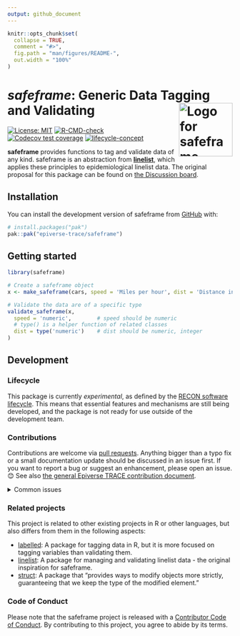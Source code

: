 ```yaml
---
output: github_document
---
```


<!-- README.md is generated from README.Rmd. Please edit that file. -->
<!-- The code to render this README is stored in .github/workflows/render-readme.yaml -->
<!-- Variables marked with double curly braces will be transformed beforehand: -->
<!-- `packagename` is extracted from the DESCRIPTION file -->
<!-- `gh_repo` is extracted via a special environment variable in GitHub Actions -->

```r
knitr::opts_chunk$set(
  collapse = TRUE,
  comment = "#>",
  fig.path = "man/figures/README-",
  out.width = "100%"
)
```

# *safeframe*: Generic Data Tagging and Validating <img src="man/figures/logo.svg" align="right" width="120" alt="Logo for safeframe" />

<!-- badges: start -->

[![License: MIT](https://img.shields.io/badge/License-MIT-yellow.svg)](https://opensource.org/license/mit/)
[![R-CMD-check](https://github.com/epiverse-trace/safeframe/actions/workflows/R-CMD-check.yaml/badge.svg)](https://github.com/epiverse-trace/safeframe/actions/workflows/R-CMD-check.yaml)
[![Codecov test coverage](https://codecov.io/gh/epiverse-trace/safeframe/branch/main/graph/badge.svg)](https://app.codecov.io/gh/epiverse-trace/safeframe?branch=main)
[![lifecycle-concept](https://raw.githubusercontent.com/reconverse/reconverse.github.io/master/images/badge-concept.svg)](https://www.reconverse.org/lifecycle.html#experimental)

<!-- badges: end -->

**safeframe** provides functions to tag and validate data of any kind. safeframe is an abstraction from [**linelist**](https://github.com/epiverse-trace/linelist), which applies these principles to epidemiological linelist data. The original proposal for this package can be found on [the Discussion board](https://github.com/orgs/epiverse-trace/discussions/221).

## Installation

You can install the development version of safeframe from
[GitHub](https://github.com/) with:

```r
# install.packages("pak")
pak::pak("epiverse-trace/safeframe")
```

## Getting started

```r
library(safeframe)

# Create a safeframe object
x <- make_safeframe(cars, speed = 'Miles per hour', dist = 'Distance in miles')

# Validate the data are of a specific type
validate_safeframe(x, 
  speed = 'numeric',        # speed should be numeric
  # type() is a helper function of related classes
  dist = type('numeric')    # dist should be numeric, integer
)
```

## Development

### Lifecycle

This package is currently *experimental*, as defined by the [RECON software
lifecycle](https://www.reconverse.org/lifecycle.html). This means that essential
features and mechanisms are still being developed, and the package is not ready
for use outside of the development team.

### Contributions

Contributions are welcome via [pull requests](https://github.com/epiverse-trace/safeframe/pulls). Anything bigger than a typo fix or a small documentation update should be discussed in an issue first. If you want to report a bug or suggest an enhancement, please open an issue. 😊 See also [the general Epiverse TRACE contribution document](https://github.com/epiverse-trace/.github/blob/main/CONTRIBUTING.md).

<details>
  <summary>Common issues</summary>

To make it easier for us to evaluate your contribution, please run the following commands before submitting a pull request to ensure your code is consistent with the rest of the package:

```r
styler::style_pkg()
devtools::document()
spelling::update_wordlist(pkg = ".", vignettes = TRUE)

lintr::lint_package()

devtools::test()
devtools::check()
```

This will reduce the time it takes for us to review your contribution. Thank you! 😊

</details>


### Related projects

This project is related to other existing projects in R or other languages, but also differs from them in the following aspects:

- [labelled](https://github.com/larmarange/labelled/): A package for tagging data in R, but it is more focused on tagging variables than validating them.
- [linelist](https://github.com/epiverse-trace/linelist): A package for managing and validating linelist data - the original inspiration for safeframe.
- [struct](https://github.com/cynkra/struct): A package that "provides ways to modify objects more strictly, guaranteeing that we keep the type of the modified element."

### Code of Conduct

Please note that the safeframe project is released with a
[Contributor Code of Conduct](https://github.com/epiverse-trace/.github/blob/main/CODE_OF_CONDUCT.md).
By contributing to this project, you agree to abide by its terms.

